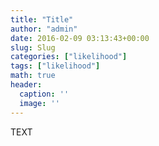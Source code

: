 ```yaml
---
title: "Title"
author: "admin"
date: 2016-02-09 03:13:43+00:00
slug: Slug
categories: ["likelihood"]
tags: ["likelihood"]
math: true
header:
  caption: ''
  image: ''
---
```


TEXT

